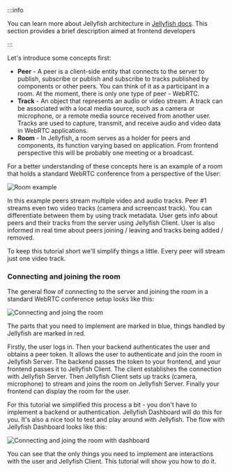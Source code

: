 :::info

You can learn more about Jellyfish architecture in [Jellyfish
docs](https://jellyfish-dev.github.io/jellyfish-docs/). This section provides a
brief description aimed at frontend developers

:::

Let's introduce some concepts first:

- **Peer** - A peer is a client-side entity that connects to the server to
  publish, subscribe or publish and subscribe to tracks published by components
  or other peers. You can think of it as a participant in a room. At the moment,
  there is only one type of peer - WebRTC.
- **Track** - An object that represents an audio or video stream. A track can be
  associated with a local media source, such as a camera or microphone, or a
  remote media source received from another user. Tracks are used to capture,
  transmit, and receive audio and video data in WebRTC applications.
- **Room** - In Jellyfish, a room serves as a holder for peers and components,
  its function varying based on application. From frontend perspective this will
  be probably one meeting or a broadcast.

For a better understanding of these concepts here is an example of a room that
holds a standard WebRTC conference from a perspective of the User:

![Room example](./img/room_example.png)

In this example peers stream multiple video and audio tracks. Peer #1 streams
even two video tracks (camera and screencast track). You can differentiate
between them by using track metadata. User gets info about peers and their
tracks from the server using Jellyfish Client. User is also informed in real
time about peers joining / leaving and tracks being added / removed.

To keep this tutorial short we'll simplify things a little. Every peer will stream just one
video track.

### Connecting and joining the room

The general flow of connecting to the server and joining the room in a standard
WebRTC conference setup looks like this:

![Connecting and joing the room](./img/connection.png)

The parts that you need to implement are marked in blue, things handled by
Jellyfish are marked in red.

Firstly, the user logs in. Then your backend authenticates the user and obtains
a peer token. It allows the user to authenticate and join the room in Jellyfish
Server. The backend passes the token to your frontend, and your frontend passes
it to Jellyfish Client. The client establishes the connection with Jellyfish
Server. Then Jellyfish Client sets up tracks (camera, microphone) to stream and
joins the room on Jellyfish Server. Finally your frontend can display the room
for the user.

For this tutorial we simplified this process a bit - you don't have to implement
a backend or authentication. Jellyfish Dashboard will do this for you. It's also
a nice tool to test and play around with Jellyfish. The flow with Jellyfish
Dashboard looks like this:

![Connecting and joing the room with dashboard](./img/dashboard_connection.png)

You can see that the only things you need to implement are interactions with the
user and Jellyfish Client. This tutorial will show you how to do it.

